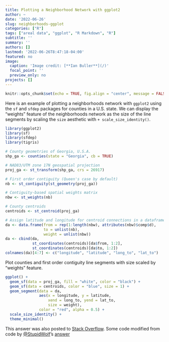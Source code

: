 ```yaml
---
title: Plotting a Neighborhood Network with ggplot2
author: ~
date: '2022-06-26'
slug: neighborhoods-ggplot
categories: ["R"]
tags: ["areal data", "ggplot", "R Markdown", "R"]
subtitle: ''
summary: ''
authors: []
lastmod: '2022-06-26T8:47:18-04:00'
featured: no
image:
  caption: 'Image credit: [**Ian Buller**](/)'
  focal_point: ''
  preview_only: no
projects: []
---
```


```r
knitr::opts_chunk$set(echo = TRUE, fig.align = "center", message = FALSE, warning = FALSE)
```

Here is an example of plotting a neighborhoods network with `ggplot2` using the `sf` and `sfdep` packages for counties in a U.S. state. We can display the "weights" feature of the neighborhoods network as the size of the line segments by scaling the `size` aesthetic with `+ scale_size_identity()`. 

```r
library(ggplot2)
library(sf)
library(sfdep)
library(tigris)

# County geometries of Georgia, U.S.A.
shp_ga <- counties(state = "Georgia", cb = TRUE)

# NAD83/UTM zone 17N geospatial projection
proj_ga <- st_transform(shp_ga, crs = 26917)

# First order contiguity (Queen's case by default)
nb <- st_contiguity(st_geometry(proj_ga)) 

# Contiguity-based spatial weights matrix
nbw <- st_weights(nb)

# County centroids
centroids <- st_centroid(proj_ga)

# Assign latitude and longitude for centroid connections in a dataframe
da <- data.frame(from = rep(1:length(nbw), attributes(nbw)$comp$d),
                 to = unlist(nb),
                 weight = unlist(nbw))
da <- cbind(da, 
            st_coordinates(centroids)[da$from, 1:2], 
            st_coordinates(centroids)[da$to, 1:2])
colnames(da)[4:7] <- c("longitude", "latitude", "long_to", "lat_to")
```

Plot counties and first order contiguity line segments with size scaled by "weights" feature.

```r
ggplot() +
  geom_sf(data = proj_ga, fill = "white", color = "black") + 
  geom_sf(data = centroids, color = "blue", size = 1) + 
  geom_segment(data = da,
               aes(x = longitude, y = latitude,
                   xend = long_to, yend = lat_to,
                   size = weight),
               color = "red", alpha = 0.5) +
  scale_size_identity() +
  theme_minimal()
```

This answer was also posted to [Stack Overflow](https://stackoverflow.com/a/72763905/6784787). Some code modified from code by [@StupidWolf](https://stackoverflow.com/users/12258459/stupidwolf)'s [answer](https://stackoverflow.com/a/58540394/6784787)
